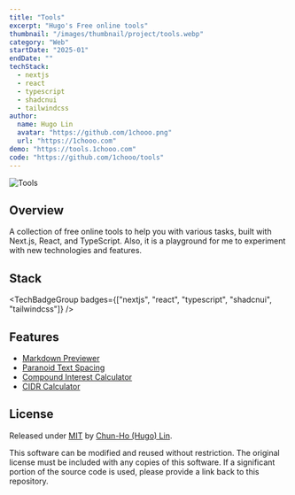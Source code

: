 ```yaml
---
title: "Tools"
excerpt: "Hugo's Free online tools"
thumbnail: "/images/thumbnail/project/tools.webp"
category: "Web"
startDate: "2025-01"
endDate: ""
techStack:
  - nextjs
  - react
  - typescript
  - shadcnui
  - tailwindcss
author:
  name: Hugo Lin
  avatar: "https://github.com/1chooo.png"
  url: "https://1chooo.com"
demo: "https://tools.1chooo.com"
code: "https://github.com/1chooo/tools"
---
```


![Tools](/images/thumbnail/project/tools.webp)

## Overview

A collection of free online tools to help you with various tasks, built with Next.js, React, and TypeScript. Also, it is a playground for me to experiment with new technologies and features.

## Stack

<TechBadgeGroup badges={["nextjs", "react", "typescript", "shadcnui", "tailwindcss"]} />

## Features

- [Markdown Previewer](https://tools.1chooo.com/markdown-previewer)
- [Paranoid Text Spacing](https://tools.1chooo.com/paranoid-text-spacing)
- [Compound Interest Calculator](https://tools.1chooo.com/compound-interest-calculator)
- [CIDR Calculator](https://tools.1chooo.com/cidr-calculator)

## License

Released under [MIT](https://github.com/1chooo/anon-chat/blob/main/LICENSE) by [Chun-Ho (Hugo) Lin](https://github.com/1chooo).

This software can be modified and reused without restriction.
The original license must be included with any copies of this software.
If a significant portion of the source code is used, please provide a link back to this repository.
